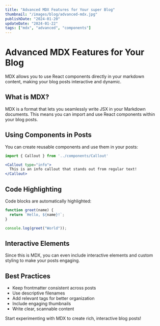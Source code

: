 ```yaml
---
title: "Advanced MDX Features for Your super Blog"
thumbnail: "/images/blog/advanced-mdx.jpg"
publishDate: "2024-01-20"
updateDate: "2024-01-22"
tags: ["mdx", "advanced", "components"]
---
```


# Advanced MDX Features for Your Blog

MDX allows you to use React components directly in your markdown content, making your blog posts interactive and dynamic.

## What is MDX?

MDX is a format that lets you seamlessly write JSX in your Markdown documents. This means you can import and use React components within your blog posts.

## Using Components in Posts

You can create reusable components and use them in your posts:

```jsx
import { Callout } from '../components/Callout'

<Callout type="info">
  This is an info callout that stands out from regular text!
</Callout>
```

## Code Highlighting

Code blocks are automatically highlighted:

```javascript
function greet(name) {
  return `Hello, ${name}!`;
}

console.log(greet("World"));
```

## Interactive Elements

Since this is MDX, you can even include interactive elements and custom styling to make your posts engaging.

## Best Practices

- Keep frontmatter consistent across posts
- Use descriptive filenames
- Add relevant tags for better organization
- Include engaging thumbnails
- Write clear, scannable content

Start experimenting with MDX to create rich, interactive blog posts!
